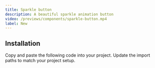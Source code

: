 ---
title: Sparkle button
description: A beautiful sparkle animation button
video: /previews/components/sparkle-button.mp4
label: New
---

<ComponentPreview name="demos/components/animations/sparkle-button" />

## Installation

<Steps>
  <Step>Copy and paste the following code into your project.</Step>
  <ComponentSource name="components/animations/sparkle-button" />
  <Step>Update the import paths to match your project setup.</Step>
</Steps>
